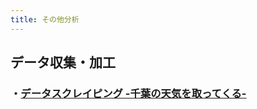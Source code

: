 ```yaml
---
title: その他分析
---
```

## データ収集・加工

### ・[データスクレイピング -千葉の天気を取ってくる-](https://castella3.github.io/data_scraping.html)

